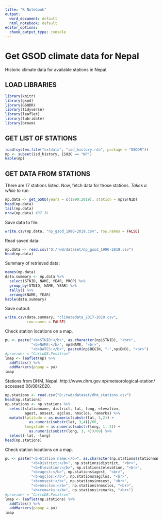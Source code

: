 ```yaml
---
title: "R Notebook"
output:
  word_document: default
  html_notebook: default
editor_options:
  chunk_output_type: console
---
```


# Get GSOD climate data for Nepal

Historic climate data for available stations in Nepal.

## LOAD LIBRARIES

```r
library(knitr)
library(gsod)
library(GSODR)
library(tidyverse)
library(leaflet)
library(lubridate)
library(broom)
```

## GET LIST OF STATIONS 

```r
load(system.file("extdata", "isd_history.rda", package = "GSODR"))
np <- subset(isd_history, ISO2C == "NP")
kable(np)
```

## GET DATA FROM STATIONS

There are 17 stations listed. Now, fetch data for those stations. *Takes a while to run.*

```r
np.data <- get_GSOD(years = c(1990:2019), station = np$STNID)
head(np.data)
tail(np.data)
nrow(np.data) #37.3k
```

Save data to file.

```r
write.csv(np.data, "np_gsod_1990-2019.csv", row.names = FALSE)
```

Read saved data:

```r
np.data <- read.csv("D:/rwd/dataset/np_gsod_1990-2019.csv")
head(np.data)
```

Summary of retrieved data:

```r
names(np.data)
data.summary <- np.data %>%
  select(STNID, NAME, YEAR, PRCP) %>% 
  group_by(STNID, NAME, YEAR) %>% 
  tally() %>% 
  arrange(NAME, YEAR)
kable(data.summary)
```

Save output:

```r
write.csv(data.summary, "climatedata_2017-2020.csv",
          row.names = FALSE)
```

Check station locations on a map.

```r
pu <- paste("<b>STNID:</b>", as.character(np$STNID), "<br>",
            "<b>NAME:</b>", np$NAME, "<br>",
            "<b>DATES:</b>", paste0(np$BEGIN, "-",np$END), "<br>")
#provider = "CartoDB.Positron"
lmap <- leaflet(np) %>% 
  addTiles() %>% 
  addMarkers(popup = pu)
lmap
```

Stations from DHM, Nepal.
http://www.dhm.gov.np/meteorological-station/ accessed 06/08/2020.

```r
np.stations <- read.csv("D:/rwd/dataset/dhm_stations.csv")
head(np.stations)
np.stations <- np.stations %>% 
  select(stationname, district, lat, long, elevation,
         agest, nmsest, agclos, nmsclos, remarks) %>% 
  mutate(latitude = as.numeric(substr(lat, 1,2)) +
           as.numeric(substr(lat, 3,4))/60,
         longitude = as.numeric(substr(long, 1, 2)) +
           as.numeric(substr(long, 3, 4))/60) %>% 
  select(-lat, -long)
head(np.stations)
```

Check station locations on a map.

```r
pu <- paste("<b>Station name:</b>", as.character(np.stations$stationname), "<br>",
            "<b>District:</b>", np.stations$district, "<br>",
            "<b>Elevation:</b>", np.stations$elevation, "<br>",
            "<b>agest:</b>", np.stations$agest, "<br>",
            "<b>agclos:</b>", np.stations$agclos, "<br>",
            "<b>nmsest:</b>", np.stations$nmsest, "<br>",
            "<b>nmsclos:</b>", np.stations$nmsclos, "<br>",
            "<b>remarks:</b>", np.stations$remarks, "<br>")
#provider = "CartoDB.Positron"
lmap <- leaflet(np.stations) %>% 
  addTiles() %>% 
  addMarkers(popup = pu)
lmap
```
